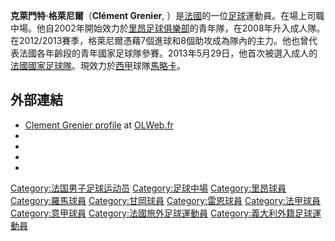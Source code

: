 {{blpunsourced|time=2014-06-17T08:07:08+00:00}}
{{expand|time=2014-06-17T08:07:08+00:00}}
{{noteTA
|G1=Football
|G2=uefa
|1=zh-hans:格莱尼尔;zh-hk:加連尼亞;zh-hant:格萊尼爾;
}}
{{Infobox football biography
| name = 克萊門特·格萊尼爾<br>Clément Grenier
| image = Clément Grenier.jpg
| image_size = 200
| caption = 2010年，为[[奥林匹克里昂|里昂]]出战的格莱尼尔
| fullname = 
| birth_date = {{birth date and age|1991|1|7|df=y}}
| birth_place = {{FRA}}[[阿諾奈|阿諾奈]]
| height = {{convert|1.87|m|abbr=on}}
| position = [[中場|中場]]
| currentclub = [[皇家馬略卡體育會|馬略卡]]
| clubnumber = 6
| youthyears1 = 1997–2002
| youthclubs1 = FC阿诺奈
| youthyears2 = 2002–2009
| youthclubs2 = [[奥林匹克里昂|里昂]]
| years1 = 2008–2017
| clubs1 = [[奥林匹克里昂|里昂B队]]
| caps1 = 50
| goals1 = 10
| years2 = 2009–2018
| clubs2 = [[奧林匹克里昂|里昂]]
| caps2 = 116
| goals2 = 14
| years3 = 2017
| clubs3 = → [[羅馬體育會|羅馬]] (租借)
| caps3 = 6
| goals3 = 0
| years4 = 2018
| clubs4 = [[甘岡前進會|甘岡]]
| caps4 = 15
| goals4 = 5
| years5 = 2018-2021
| clubs5 = [[雷恩足球俱乐部|雷恩]]
| caps5 = 67
| goals5 = 7
| years6 = 2022-
| clubs6 = [[皇家馬略卡體育會|馬略卡]]
| caps6 = 0
| goals6 = 0
| nationalyears1 = 2007
| nationalteam1 = 法國U16
| nationalcaps1 = 6
| nationalgoals1 = 1
| nationalyears2 = 2007–2008
| nationalteam2 = 法國U17
| nationalcaps2 = 16
| nationalgoals2 = 8
| nationalyears3 = 2008–2009
| nationalteam3 = 法國U18
| nationalcaps3 = 7
| nationalgoals3 = 0
| nationalyears4 = 2009–2010
| nationalteam4 = 法國U19
| nationalcaps4 = 13
| nationalgoals4 = 1
| nationalyears5 = 2010–2011
| nationalteam5 = 法國U20
| nationalcaps5 = 11
| nationalgoals5 = 2
| nationalyears6 = 2012
| nationalteam6 = [[法國21歲以下國家足球隊|法國U21]]
| nationalcaps6 = 5
| nationalgoals6 = 0
| nationalyears7 = 2013–2014
| nationalteam7 = [[法國國家足球隊|法國]]
| nationalcaps7 = 5
| nationalgoals7 = 0
| club-update = 2022年3月3日
| ntupdate = 2014年6月1日
}}

'''克萊門特·格萊尼爾'''（'''Clément Grenier''', {{bd|1991年|1月7日}}）是[[法國|法國]]的一位[[足球|足球]]運動員。在場上司職中場。他自2002年開始效力於[[里昂足球俱樂部|里昂足球俱樂部]]的青年隊，在2008年升入成人隊。在2012/2013賽季，格萊尼爾憑藉7個進球和8個助攻成為隊內的主力。他也曾代表法國各年齡段的青年國家足球隊參賽。2013年5月29日，他首次被選入成人的[[法國國家足球隊|法國國家足球隊]]。現效力於[[西甲|西甲]]球隊[[皇家馬略卡體育會|馬略卡]]。

== 外部連結 ==
{{Commons category}}
* [http://www.olweb.fr/fr/Pros/300004/Fiche-Joueur/1185/Grenier-Clement Clement Grenier profile] {{Wayback|url=http://www.olweb.fr/fr/Pros/300004/Fiche-Joueur/1185/Grenier-Clement |date=20120510041057 }} at [http://www.olweb.fr OLWeb.fr] {{Wayback|url=http://www.olweb.fr/ |date=20081114035449 }}
* {{LFP|id=grenier-clement}}
* {{FIFA player|336434}}
* {{UEFA player|1908192}}
* {{Lequipe|id=29251}}

{{皇家馬略卡體育會球員名單}}

{{DEFAULTSORT:Grenier, Clement}}
[[Category:法国男子足球运动员|Category:法国男子足球运动员]]
[[Category:足球中場|Category:足球中場]]
[[Category:里昂球員|Category:里昂球員]]
[[Category:羅馬球員|Category:羅馬球員]]
[[Category:甘岡球員|Category:甘岡球員]]
[[Category:雷恩球員|Category:雷恩球員]]
[[Category:法甲球員|Category:法甲球員]]
[[Category:意甲球員|Category:意甲球員]]
[[Category:法國旅外足球運動員|Category:法國旅外足球運動員]]
[[Category:義大利外籍足球運動員|Category:義大利外籍足球運動員]]